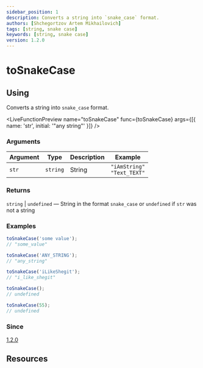 ```yaml
---
sidebar_position: 1
description: Сonverts a string into `snake_case` format.
authors: [Shchegortzov Artem Mikhailovich]
tags: [string, snake case]
keywords: [string, snake case]
version: 1.2.0
---
```




# toSnakeCase

## Using

Сonverts a string into `snake_case` format.

<LiveFunctionPreview
  name="toSnakeCase"
  func={toSnakeCase}
  args={[{ name: 'str', initial: '"any string"' }]}
/>

### Arguments

| Argument | Type     | Description | Example                            |
| -------- | -------- | ----------- | ---------------------------------- |
| `str`    | `string` | String      | `"iAmString"` <br /> `"Text_TEXT"` |

### Returns

`string` | `undefined` — String in the format `snake_case` or `undefined` if `str` was not a string

### Examples

```js
toSnakeCase('some value');
// "some_value"

toSnakeCase('ANY_STRING');
// "any_string"

toSnakeCase('iLikeShegit');
// "i_like_shegit"

toSnakeCase();
// undefined

toSnakeCase(55);
// undefined
```

### Since

[1.2.0](https://www.npmjs.com/package/shegit/v/1.2.0)

## Resources

<div style={{ display: 'flex', gap: 20 }}>
  <GitHubResourceButton linkPath={constants.resourceLinkPath} />
</div>
